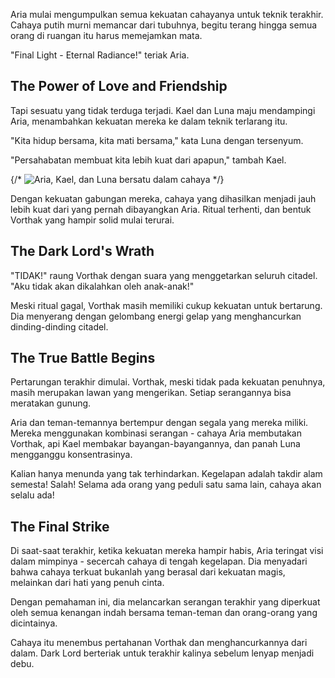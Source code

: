 Aria mulai mengumpulkan semua kekuatan cahayanya untuk teknik terakhir. Cahaya putih murni memancar dari tubuhnya, begitu terang hingga semua orang di ruangan itu harus memejamkan mata.

"Final Light - Eternal Radiance!" teriak Aria.

## The Power of Love and Friendship

Tapi sesuatu yang tidak terduga terjadi. Kael dan Luna maju mendampingi Aria, menambahkan kekuatan mereka ke dalam teknik terlarang itu.

"Kita hidup bersama, kita mati bersama," kata Luna dengan tersenyum.

"Persahabatan membuat kita lebih kuat dari apapun," tambah Kael.

{/* <Image 
  src="/images/chapter-9-sacrifice.webp" 
  alt="Aria, Kael, dan Luna bersatu dalam cahaya" 
  caption="Kekuatan persahabatan mengalahkan kegelapan"
/> */}

Dengan kekuatan gabungan mereka, cahaya yang dihasilkan menjadi jauh lebih kuat dari yang pernah dibayangkan Aria. Ritual terhenti, dan bentuk Vorthak yang hampir solid mulai terurai.

## The Dark Lord's Wrath

"TIDAK!" raung Vorthak dengan suara yang menggetarkan seluruh citadel. "Aku tidak akan dikalahkan oleh anak-anak!"

Meski ritual gagal, Vorthak masih memiliki cukup kekuatan untuk bertarung. Dia menyerang dengan gelombang energi gelap yang menghancurkan dinding-dinding citadel.

## The True Battle Begins

Pertarungan terakhir dimulai. Vorthak, meski tidak pada kekuatan penuhnya, masih merupakan lawan yang mengerikan. Setiap serangannya bisa meratakan gunung.

Aria dan teman-temannya bertempur dengan segala yang mereka miliki. Mereka menggunakan kombinasi serangan - cahaya Aria membutakan Vorthak, api Kael membakar bayangan-bayangannya, dan panah Luna mengganggu konsentrasinya.

<Quote author="Vorthak">
Kalian hanya menunda yang tak terhindarkan. Kegelapan adalah takdir alam semesta!
</Quote>

<Quote author="Aria">
Salah! Selama ada orang yang peduli satu sama lain, cahaya akan selalu ada!
</Quote>

## The Final Strike

Di saat-saat terakhir, ketika kekuatan mereka hampir habis, Aria teringat visi dalam mimpinya - secercah cahaya di tengah kegelapan. Dia menyadari bahwa cahaya terkuat bukanlah yang berasal dari kekuatan magis, melainkan dari hati yang penuh cinta.

Dengan pemahaman ini, dia melancarkan serangan terakhir yang diperkuat oleh semua kenangan indah bersama teman-teman dan orang-orang yang dicintainya.

Cahaya itu menembus pertahanan Vorthak dan menghancurkannya dari dalam. Dark Lord berteriak untuk terakhir kalinya sebelum lenyap menjadi debu.